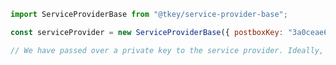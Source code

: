 ```js
import ServiceProviderBase from "@tkey/service-provider-base";

const serviceProvider = new ServiceProviderBase({ postboxKey: "3a0ceae697d2bbfa7f174f0e49f587049c9585f9aba1f756134a146a8f8c2e60" });

// We have passed over a private key to the service provider. Ideally, here one needs to pass over the public key given from the wallet service provider.
```
